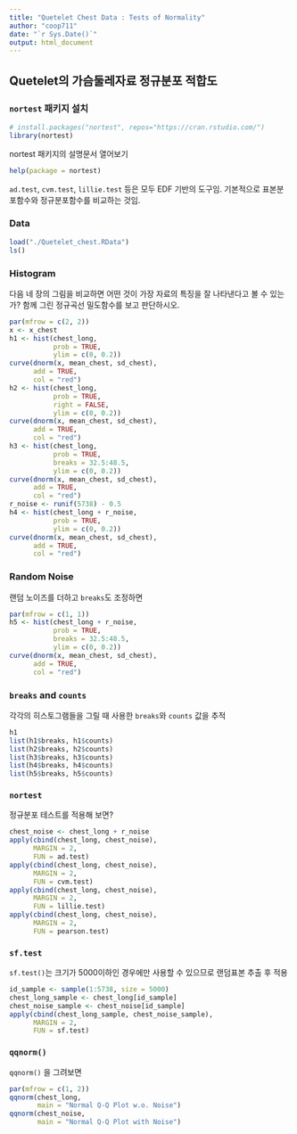 ```yaml
---
title: "Quetelet Chest Data : Tests of Normality"
author: "coop711"
date: "`r Sys.Date()`"
output: html_document
---
```


## Quetelet의 가슴둘레자료 정규분포 적합도

### `nortest` 패키지 설치

```r
# install.packages("nortest", repos="https://cran.rstudio.com/")
library(nortest)
```

nortest 패키지의 설명문서 열어보기

```r
help(package = nortest)
```

`ad.test`, `cvm.test`, `lillie.test` 등은 모두 EDF 기반의 도구임. 기본적으로 표본분포함수와 정규분포함수를 비교하는 것임.

### Data

```r
load("./Quetelet_chest.RData")
ls()
```

<P style = "page-break-before:always">

### Histogram

다음 네 장의 그림을 비교하면 어떤 것이 가장 자료의 특징을 잘 나타낸다고 볼 수 있는가? 함께 그린 정규곡선 밀도함수를 보고 판단하시오.

```r
par(mfrow = c(2, 2))
x <- x_chest
h1 <- hist(chest_long, 
           prob = TRUE, 
           ylim = c(0, 0.2))
curve(dnorm(x, mean_chest, sd_chest), 
      add = TRUE, 
      col = "red")
h2 <- hist(chest_long, 
           prob = TRUE, 
           right = FALSE, 
           ylim = c(0, 0.2))
curve(dnorm(x, mean_chest, sd_chest), 
      add = TRUE, 
      col = "red")
h3 <- hist(chest_long, 
           prob = TRUE, 
           breaks = 32.5:48.5, 
           ylim = c(0, 0.2))
curve(dnorm(x, mean_chest, sd_chest), 
      add = TRUE, 
      col = "red")
r_noise <- runif(5738) - 0.5
h4 <- hist(chest_long + r_noise, 
           prob = TRUE, 
           ylim = c(0, 0.2))
curve(dnorm(x, mean_chest, sd_chest), 
      add = TRUE, 
      col = "red")
```

<P style = "page-break-before:always">

### Random Noise

랜덤 노이즈를 더하고 `breaks`도 조정하면

```r
par(mfrow = c(1, 1))
h5 <- hist(chest_long + r_noise, 
           prob = TRUE, 
           breaks = 32.5:48.5, 
           ylim = c(0, 0.2))
curve(dnorm(x, mean_chest, sd_chest), 
      add = TRUE, 
      col = "red")
```

### `breaks` and `counts`

각각의 히스토그램들을 그릴 때 사용한 `breaks`와 `counts` 값을 추적 

```r
h1
list(h1$breaks, h1$counts)
list(h2$breaks, h2$counts)
list(h3$breaks, h3$counts)
list(h4$breaks, h4$counts)
list(h5$breaks, h5$counts)
```

### `nortest`

정규분포 테스트를 적용해 보면?

```r
chest_noise <- chest_long + r_noise
apply(cbind(chest_long, chest_noise), 
      MARGIN = 2, 
      FUN = ad.test)
apply(cbind(chest_long, chest_noise), 
      MARGIN = 2, 
      FUN = cvm.test)
apply(cbind(chest_long, chest_noise), 
      MARGIN = 2, 
      FUN = lillie.test)
apply(cbind(chest_long, chest_noise), 
      MARGIN = 2, 
      FUN = pearson.test)
```

### `sf.test`

`sf.test()`는 크기가 5000이하인 경우에만 사용할 수 있으므로 랜덤표본 추출 후 적용

```r
id_sample <- sample(1:5738, size = 5000)
chest_long_sample <- chest_long[id_sample]
chest_noise_sample <- chest_noise[id_sample]
apply(cbind(chest_long_sample, chest_noise_sample), 
      MARGIN = 2, 
      FUN = sf.test)
```

### `qqnorm()`

`qqnorm()` 을 그려보면 

```r
par(mfrow = c(1, 2))
qqnorm(chest_long, 
       main = "Normal Q-Q Plot w.o. Noise")
qqnorm(chest_noise, 
       main = "Normal Q-Q Plot with Noise")
```